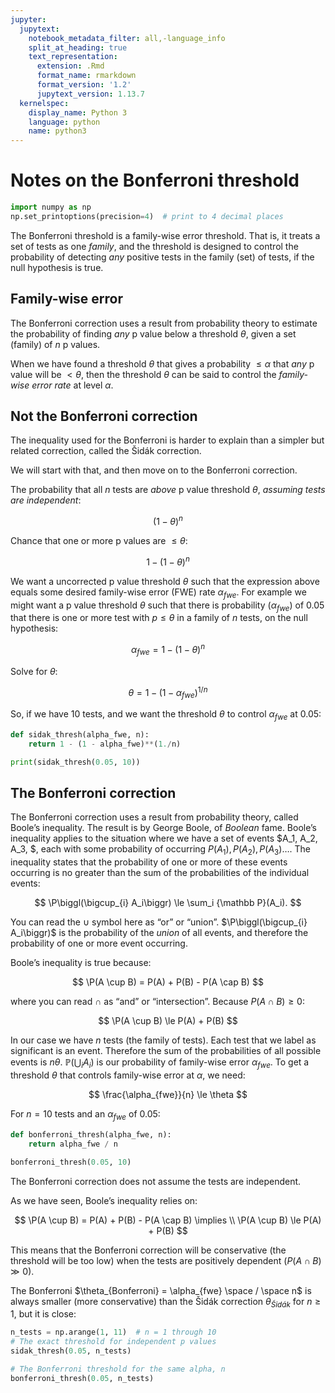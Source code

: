 ```yaml
---
jupyter:
  jupytext:
    notebook_metadata_filter: all,-language_info
    split_at_heading: true
    text_representation:
      extension: .Rmd
      format_name: rmarkdown
      format_version: '1.2'
      jupytext_version: 1.13.7
  kernelspec:
    display_name: Python 3
    language: python
    name: python3
---
```


# Notes on the Bonferroni threshold

```python
import numpy as np
np.set_printoptions(precision=4)  # print to 4 decimal places
```

The Bonferroni threshold is a family-wise error threshold. That is, it treats
a set of tests as one *family*, and the threshold is designed to control the
probability of detecting *any* positive tests in the family (set) of tests, if
the null hypothesis is true.

## Family-wise error

The Bonferroni correction uses a result from probability theory to
estimate the probability of finding *any* p value below a threshold
$\theta$, given a set (family) of $n$ p values.

When we have found a threshold $\theta$ that gives a probability
$\le \alpha$ that *any* p value will be $\lt \theta$, then
the threshold $\theta$ can be said to control the *family-wise
error rate* at level $\alpha$.

## Not the Bonferroni correction

The inequality used for the Bonferroni is harder to explain than a
simpler but related correction, called the Šidák correction.

We will start with that, and then move on to the Bonferroni correction.

The probability that all $n$ tests are *above* p value threshold
$\theta$, *assuming tests are independent*:

$$
(1 - \theta)^n
$$

Chance that one or more p values are $\le \theta$:

$$
1 - (1 - \theta)^n
$$

We want a uncorrected p value threshold $\theta$ such that the
expression above equals some desired family-wise error (FWE) rate
$\alpha_{fwe}$. For example we might want a p value threshold
$\theta$ such that there is probability ($\alpha_{fwe}$) of
0.05 that there is one or more test with $p \le \theta$ in a
family of $n$ tests, on the null hypothesis:

$$
\alpha_{fwe} = 1 - (1 - \theta)^n
$$

Solve for $\theta$:

$$
\theta = 1 - (1 - \alpha_{fwe})^{1 / n}
$$

So, if we have 10 tests, and we want the threshold $\theta$ to
control $\alpha_{fwe}$ at $0.05$:

```python
def sidak_thresh(alpha_fwe, n):
    return 1 - (1 - alpha_fwe)**(1./n)

print(sidak_thresh(0.05, 10))
```

## The Bonferroni correction

$\newcommand{\P}{\mathbb P}$ The Bonferroni correction uses a
result from probability theory, called Boole’s inequality. The result is
by George Boole, of *Boolean* fame. Boole’s inequality applies to the
situation where we have a set of events $A_1, A_2, A_3, \ldots $, each
with some probability of occurring ${P}(A_1), {P}(A_2), {P}(A_3) \ldots
$. The inequality states that the probability of one or more of these
events occurring is no greater than the sum of the probabilities of the
individual events:

$$
\P\biggl(\bigcup_{i} A_i\biggr) \le \sum_i {\mathbb P}(A_i).
$$

You can read the $\cup$ symbol here as “or” or “union”.
$\P\biggl(\bigcup_{i} A_i\biggr)$ is the probability of the
*union* of all events, and therefore the probability of one or more
event occurring.

Boole’s inequality is true because:

$$
\P(A \cup B) = P(A) + P(B) - P(A \cap B)
$$

where you can read $\cap$ as “and” or “intersection”. Because
$P(A \cap B) \ge 0$:

$$
\P(A \cup B) \le P(A) + P(B)
$$

In our case we have $n$ tests (the family of tests). Each test
that we label as significant is an event. Therefore the sum of the
probabilities of all possible events is $n\theta$.
${\mathbb P}\biggl(\bigcup_{i} A_i\biggr)$ is our probability of
family-wise error $\alpha_{fwe}$. To get a threshold
$\theta$ that controls family-wise error at $\alpha$, we
need:

$$
\frac{\alpha_{fwe}}{n} \le \theta
$$

For $n=10$ tests and an $\alpha_{fwe}$ of 0.05:

```python
def bonferroni_thresh(alpha_fwe, n):
    return alpha_fwe / n
```

```python
bonferroni_thresh(0.05, 10)
```

The Bonferroni correction does not assume the tests are independent.

As we have seen, Boole’s inequality relies on:

$$
\P(A \cup B) = P(A) + P(B) - P(A \cap B) \implies \\
\P(A \cup B) \le P(A) + P(B)
$$

This means that the Bonferroni correction will be conservative (the
threshold will be too low) when the tests are positively dependent
($P(A \cap B) \gg 0$).

The Bonferroni $\theta_{Bonferroni} = \alpha_{fwe} \space / \space n$ is
always smaller (more conservative) than the Šidák correction $\theta_{Šidák}$
for $n \ge 1$, but it is close:

```python
n_tests = np.arange(1, 11)  # n = 1 through 10
# The exact threshold for independent p values
sidak_thresh(0.05, n_tests)
```

```python
# The Bonferroni threshold for the same alpha, n
bonferroni_thresh(0.05, n_tests)
```
